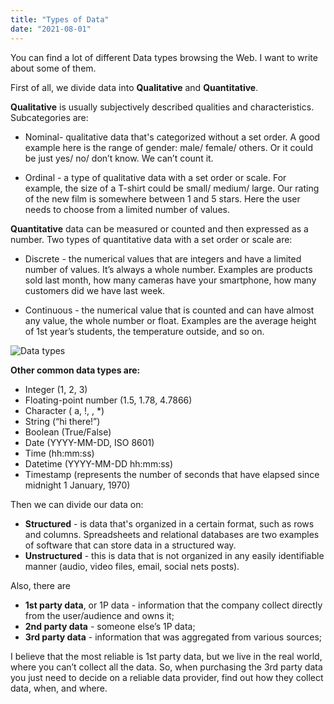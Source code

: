 ```yaml
---
title: "Types of Data"
date: "2021-08-01"
---
```



You can find a lot of different Data types browsing the Web. I want to write about some of them.

First of all, we divide data into **Qualitative** and **Quantitative**.


**Qualitative** is usually subjectively described qualities and characteristics. Subcategories are:

- Nominal- qualitative data that's categorized without a set order. A good example here is the range of gender: male/ female/ others. Or it could be just yes/ no/ don’t know. We can’t count it.

- Ordinal - a type of qualitative data with a set order or scale. For example, the size of a T-shirt could be small/ medium/ large. Our rating of the new film is somewhere between 1 and 5 stars. Here the user needs to choose from a limited number of values.



**Quantitative** data can be measured or counted and then expressed as a number. Two types of quantitative data with a set order or scale are:

- Discrete - the numerical values that are integers and have a limited number of values. It’s always a whole number. Examples are products sold last month, how many cameras have your smartphone, how many customers did we have last week.

- Continuous - the numerical value that is counted and can have almost any value, the whole number or float. Examples are the average height of 1st year’s students, the temperature outside, and so on.

![Data types](./imgs/Data_types.png)


**Other common data types are:**

-   Integer (1, 2, 3)
-   Floating-point number (1.5, 1.78, 4.7866)
-   Character ( a, !, , *)
-   String (“hi there!”)
-   Boolean (True/False)
-   Date (YYYY-MM-DD, ISO 8601)
-   Time (hh:mm:ss)
-   Datetime (YYYY-MM-DD hh:mm:ss)
-   Timestamp (represents the number of seconds that have elapsed since midnight 1 January, 1970)



Then we can divide our data on:

-   **Structured** - is data that's organized in a certain format, such as rows and columns. Spreadsheets and relational databases are two examples of software that can store data in a structured way.
-   **Unstructured** - this is data that is not organized in any easily identifiable manner (audio, video files, email, social nets posts).



Also, there are

-   **1st party data**, or 1P data - information that the company collect directly from the user/audience and owns it;
-   **2nd party data** - someone else’s 1P data;
-   **3rd party data** - information that was aggregated from various sources;

I believe that the most reliable is 1st party data, but we live in the real world, where you can’t collect all the data. So, when purchasing the 3rd party data you just need to decide on a reliable data provider, find out how they collect data, when, and where.
